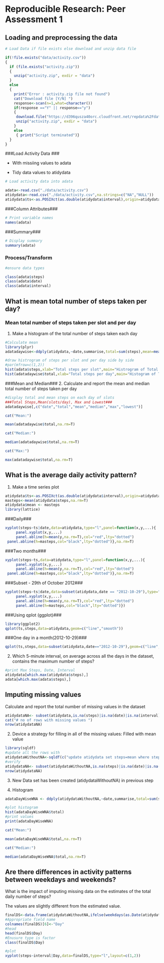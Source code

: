 # Reproducible Research: Peer Assessment 1


## Loading and preprocessing the data

```r
# Load Data if file exists else download and unzip data file 

if(!file.exists("data/activity.csv"))
{
  if (file.exists("activity.zip"))
  {
    unzip("activity.zip", exdir = "data")
  }
  else
  {
    print("Error : activity.zip file not found")
    cat("Download file [Y/N] ")
    response<-scan(n=1,what=character())
    if(response =="Y" || response=="y")
    {
     download.file("https://d396qusza40orc.cloudfront.net/repdata%2Fdata%2Factivity.zip",destfile="activity.zip",method="curl")
     unzip("activity.zip", exdir = "data")
    }
    else
     { print("Script terminated")}
  } 
}
```
###Load Activity Data ###
  
  - With missiing values to adata
  
  - Tidy data values to atidydata
  
```r

# Load activity data into adata

adata<-read.csv("./data/activity.csv")
atidydata<-read.csv("./data/activity.csv",na.strings=c("NA","NULL"))
atidydata$ts<-as.POSIXct(as.double(atidydata$interval),origin=atidydata$date)

```

###Column Attributes###

```r
# Print variable names
names(adata)
```

###Summary###
```r
# Display summary
summary(adata)
```

### Process/Transform ###

```r
#ensure data types

class(adata$steps)
class(adata$date)
class(adata$interval)

```

## What is mean total number of steps taken per day?

### Mean total number of steps taken per slot and per day###
1. Make a histogram of the total number of steps taken each day
```r
#Calculate mean
library(plyr)
adatadaywise<-ddply(atidydata,~date,summarise,total=sum(steps),mean=mean(steps),median=median(steps),max=max(steps),lowest=min(steps))

#draw histrogram of steps per slot and per day side by side  
#par(mfrow=c(1,2))
hist(adata$steps,xlab="Total steps per slot",main="Histrogram of Total number of steps taken per slot")
hist(adatadaywise$total,xlab="Total steps per day",main="Histogram of Total Number of Steps taken each day")
```

###Mean and Median###
2. Calculate and report the mean and median total number of steps taken per day

```r
#display total and mean steps on each day of slots
###Total Steps,Mean(slots/day), Max and Lowest###
adatadaywise[,c("date","total","mean","median","max","lowest")]

```

```r
cat("Mean:")
```
```r
mean(adatadaywise$total,na.rm=T)
```

```r
cat("Median:")
```
```r
median(adatadaywise$total,na.rm=T)
```

```r
cat("Max:")
```
```r
max(adatadaywise$total,na.rm=T)
```

## What is the average daily activity pattern?

1. Make a time series plot
   
```r

atidydata$ts<-as.POSIXct(as.double(atidydata$interval),origin=atidydata$date)
masteps<-mean(atidydata$steps,na.rm=T)
atidydata$mean <- masteps
library(lattice)

```

###Daily###

```r

xyplot(steps~ts|date,data=atidydata,type="l",panel=function(x,y,...){
     panel.xyplot(x,y,...)
     panel.abline(h=mean(y,na.rm=T),col="red",lty="dotted")
 panel.abline(h=masteps,col="black",lty="dotted")},na.rm=T)
```

###Two months###

```r
xyplot(steps~ts,data=atidydata,type="l",panel=function(x,y,...){
     panel.xyplot(x,y,...)
     panel.abline(h=mean(y,na.rm=T),col="red",lty="dotted")
 panel.abline(h=masteps,col="black",lty="dotted")},na.rm=T)
```

###Subset - 29th of October 2012###

```r
xyplot(steps~ts|date,data=subset(atidydata,date == "2012-10-29"),type="l",panel=function(x,y,...){
     panel.xyplot(x,y,...)
     panel.abline(h=mean(y,na.rm=T),col="red",lty="dotted")
     panel.abline(h=masteps,col="black",lty="dotted")})
```

###Using qplot (ggplot)###

```r

library(ggplot2)
qplot(ts,steps,data=atidydata,geom=c("line","smooth"))

```

###One day in a month(2012-10-29)###

```r

qplot(ts,steps,data=subset(atidydata,date=="2012-10-29"),geom=c("line","smooth"))

```

2. Which 5-minute interval, on average across all the days in the dataset, contains the maximum number of steps?

```r

#print Max Steps, Date, Interval
atidydata[which.max(atidydata$steps),]
adata[which.max(adata$steps),]

```

## Imputing missing values

Calculate and report the total number of missing values in the dataset

```r
atidydataNA<- subset(atidydata,is.na(steps)|is.na(date)|is.na(interval))
cat("# no of rows with missing values ")
nrow(atidydataNA)
```

2. Device a strategy for filling in all of the missing values: Filled with mean value
   
   
```r
library(sqldf)
#update all the rows with 
atidydataWithoutNA<-sqldf(c("update atidydata set steps=mean where steps is null","select * from atidydata"))
#verify 
atidydataNA<- subset(atidydataWithoutNA,is.na(steps)|is.na(date)|is.na(interval))
nrow(atidydataNA)
```
3. New Data set has been created (atidydataWithoutNA) in previous step

4. Histogram 

```r

adataDayWiseWNA <- ddply(atidydataWithoutNA,~date,summarise,total=sum(steps),mean=mean(steps),median=median(steps),max=max(steps),lowest=min(steps))

#plot histogram
hist(adataDayWiseWNA$total)
#print values 
print(adataDayWiseWNA)

```

```r
cat("Mean:")
```
```r
mean(adataDayWiseWNA$total,na.rm=T)
```

```r
cat("Median:")
```
```r
median(adataDayWiseWNA$total,na.rm=T)
```

## Are there differences in activity patterns between weekdays and weekends?
What is the impact of imputing missing data on the estimates of the total daily number of steps?

The values are slightly different from the estimated value.

```r
finalDS<-data.frame(atidydataWithoutNA,ifelse(weekdays(as.Date(atidydataWithoutNA$date)) %in% c("Sunday","Saturday"),"Weekend","Weekday"))
#Appropriate field name
colnames(finalDS)[6]<-"Day"
#head
head(finalDS$Day)
#Enusure type is factor
class(finalDS$Day)

#plot
xyplot(steps~interval|Day,data=finalDS,type="l",layout=c(1,2))
```
